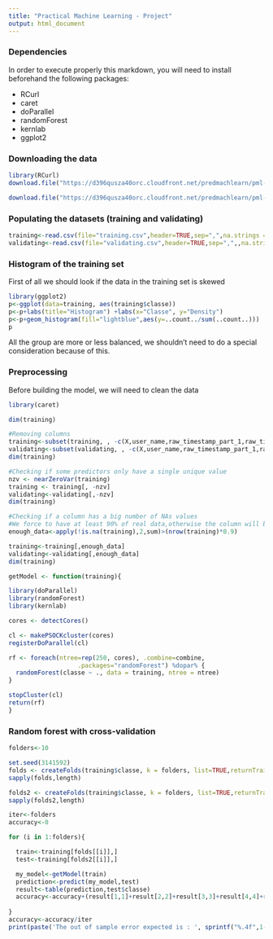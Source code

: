 ```yaml
---
title: "Practical Machine Learning - Project"
output: html_document
---
```



### Dependencies
In order to execute properly this markdown, you will need to install beforehand the following packages: 
<ul>
<li>RCurl</li>
<li>caret</li>
<li>doParallel</li>
<li>randomForest</li>
<li>kernlab</li>
<li>ggplot2</li>
</ul>

### Downloading the data

```r
library(RCurl)
download.file("https://d396qusza40orc.cloudfront.net/predmachlearn/pml-training.csv",destfile="training.csv",method="libcurl")

download.file("https://d396qusza40orc.cloudfront.net/predmachlearn/pml-testing.csv",destfile="validating.csv",method="libcurl")

```
### Populating the datasets (training and validating)

```r
training<-read.csv(file="training.csv",header=TRUE,sep=",",na.strings = c("NA", "#DIV/0!", ""))
validating<-read.csv(file="validating.csv",header=TRUE,sep=",",,na.strings = c("NA", "#DIV/0!", ""))

```
### Histogram of the training set
<p>First of all we should look if the data in the training set is skewed </p>
```r
library(ggplot2)
p<-ggplot(data=training, aes(training$classe))
p<-p+labs(title="Histogram") +labs(x="Classe", y="Density") 
p<-p+geom_histogram(fill="lightblue",aes(y=..count../sum(..count..)))
p
```
<p> All the group are more or less balanced, we shouldn't need to do a special consideration because of this.</p>
### Preprocessing
Before building the model, we will need to clean the data
```r
library(caret)

dim(training)

#Removing columns
training<-subset(training, , -c(X,user_name,raw_timestamp_part_1,raw_timestamp_part_2,cvtd_timestamp))
validating<-subset(validating, , -c(X,user_name,raw_timestamp_part_1,raw_timestamp_part_2,cvtd_timestamp))
dim(training)

#Checking if some predictors only have a single unique value 
nzv <- nearZeroVar(training)
training <- training[, -nzv]
validating<-validating[,-nzv]
dim(training)

#Checking if a column has a big number of NAs values
#We force to have at least 90% of real data,otherwise the column will be dropped
enough_data<-apply(!is.na(training),2,sum)>(nrow(training)*0.9)

training<-training[,enough_data]
validating<-validating[,enough_data]
dim(training)

```
```r
getModel <- function(training){

library(doParallel)
library(randomForest)
library(kernlab)

cores <- detectCores()

cl <- makePSOCKcluster(cores)
registerDoParallel(cl)

rf <- foreach(ntree=rep(250, cores), .combine=combine, 
                   .packages="randomForest") %dopar% {
  randomForest(classe ~ ., data = training, ntree = ntree)
}

stopCluster(cl)
return(rf)
}
```

### Random forest with cross-validation
```r
folders<-10

set.seed(3141592)
folds <- createFolds(training$classe, k = folders, list=TRUE,returnTrain=TRUE)
sapply(folds,length)

folds2 <- createFolds(training$classe, k = folders, list=TRUE,returnTrain=FALSE)
sapply(folds2,length)

iter<-folders
accuracy<-0

for (i in 1:folders){

  train<-training[folds[[i]],]
  test<-training[folds2[[i]],]

  my_model<-getModel(train)
  prediction<-predict(my_model,test)
  result<-table(prediction,test$classe)
  accuracy<-accuracy+(result[1,1]+result[2,2]+result[3,3]+result[4,4]+result[5,5])/sum(result)
 
}
accuracy<-accuracy/iter
print(paste('The out of sample error expected is : ', sprintf("%.4f",1-accuracy)))
```








